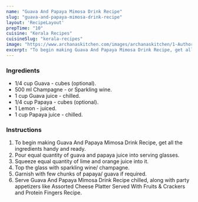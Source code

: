 ---
name: "Guava And Papaya Mimosa Drink Recipe"
slug: "guava-and-papaya-mimosa-drink-recipe"
layout: 'RecipeLayout'
prepTime: "10"
cuisine: "Kerala Recipes"
cuisineSlug: "kerala-recipes"
image: "https://www.archanaskitchen.com/images/archanaskitchen/1-Author/Smitha-Kalluraya/Guava_and_papaya_mimosa_drink_recipe.jpg"
excerpt: "To begin making Guava And Papaya Mimosa Drink Recipe, get all the ingredients handy and ready"
---

### Ingredients

- 1/4 cup Guava - cubes (optional).
- 500 ml Champagne - or Sparkling wine.
- 1 cup Guava juice - chilled.
- 1/4 cup Papaya - cubes (optional).
- 1 Lemon - juiced.
- 1 cup Papaya juice - chilled.

### Instructions

1. To begin making Guava And Papaya Mimosa Drink Recipe, get all the ingredients handy and ready.
1. Pour equal quantity of guava and papaya juice into serving glasses.
1. Squeeze equal quantity of lime and orange juice into it.
1. Top the glass with sparkling wine/ champagne.
1. Garnish with few chunks of papaya/ guava if required.
1. Serve Guava And Papaya Mimosa Drink Recipe chilled, along with party appetizers like Assorted Cheese Platter Served With Fruits & Crackers and Protein Fingers Recipe.
